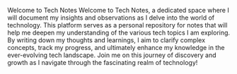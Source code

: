 Welcome to Tech Notes
Welcome to Tech Notes, a dedicated space where I will document my insights and observations as I delve into the world of technology. This platform serves as a personal repository for notes that will help me deepen my understanding of the various tech topics I am exploring. By writing down my thoughts and learnings, I aim to clarify complex concepts, track my progress, and ultimately enhance my knowledge in the ever-evolving tech landscape. Join me on this journey of discovery and growth as I navigate through the fascinating realm of technology!